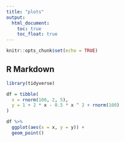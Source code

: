 ```yaml
---
title: "plots"
output: 
  html_document:
    toc: true
    toc_float: true
---
```


```r
knitr::opts_chunk$set(echo = TRUE)
```

## R Markdown

```r

library(tidyverse)

df = tibble(
  x = rnorm(100, 2, 5),
  y = 1 + 2 * x - 0.5 * x ^ 2 + rnorm(100)
)

df %>%
  ggplot(aes(x = x, y = y)) +
  geom_point()

```

